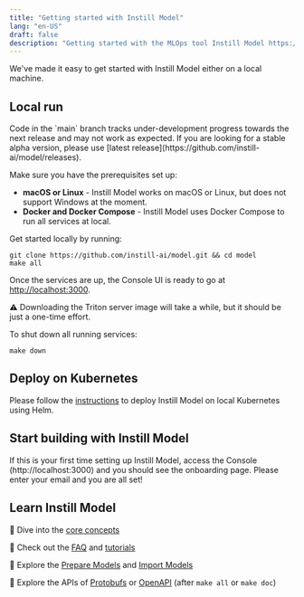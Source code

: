 ```yaml
---
title: "Getting started with Instill Model"
lang: "en-US"
draft: false
description: "Getting started with the MLOps tool Instill Model https://github.com/instill-ai/model"
---
```


We've made it easy to get started with Instill Model either on a local machine.

## Local run

<InfoBlock type="warning" title="WARNING">
  Code in the `main` branch tracks under-development progress towards the next
  release and may not work as expected. If you are looking for a stable alpha
  version, please use [latest
  release](https://github.com/instill-ai/model/releases).
</InfoBlock>

Make sure you have the prerequisites set up:

- **macOS or Linux** - Instill Model works on macOS or Linux, but does not support Windows at the moment.
- **Docker and Docker Compose** - Instill Model uses Docker Compose to run all services at local.

Get started locally by running:

```shellscript
git clone https://github.com/instill-ai/model.git && cd model
make all
```

Once the services are up, the Console UI is ready to go at [http://localhost:3000](http://localhost:3000).

⚠︎ Downloading the Triton server image will take a while, but it should be just a one-time effort.

To shut down all running services:

```shellscript
make down
```

## Deploy on Kubernetes

Please follow the [instructions](/docs/model/deployment/kubernetes-using-helm) to deploy Instill Model on local Kubernetes using Helm.

## Start building with Instill Model

If this is your first time setting up Instill Model, access the Console (http://localhost:3000) and you should see the onboarding page. Please enter your email and you are all set!

<ZoomableImg
  src="/docs-assets/vdp/onboarding.png"
  alt="Onboarding page of the Console"
/>

## Learn Instill Model

📔 Dive into the [core concepts](/docs/model/core-concepts)

📔 Check out the [FAQ](faq) and [tutorials](/tutorials)

📔 Explore the [Prepare Models](/docs/model/prepare-models/overview) and [Import Models](/docs/model/import-models/overview)

📔 Explore the APIs of [Protobufs](https://buf.build/instill-ai/protobufs) or [OpenAPI](http://localhost:3001) (after `make all` or `make doc`)

